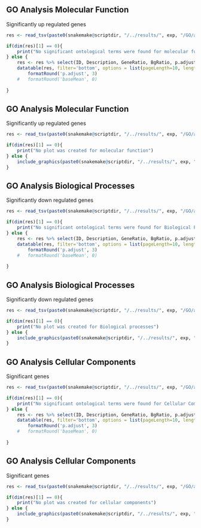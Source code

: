 ## GO Analysis Molecular Function
Significantly up regulated genes

```r
res <- read_tsv(paste0(snakemake@scriptdir, "/../results/", exp, "/GO/all_up_genes_MF_results.txt"))

if(dim(res)[1] == 0){
	print("No significant ontological terms were found for molecular function")
} else {
	res <- res %>% select(ID, Description, GeneRatio, BgRatio, p.adjust)
	datatable(res, filter='bottom', options = list(pageLength=10, lengthMenu = c(5, 10, 25), scrollX=T)) %>% 
		formatRound('p.adjust', 3)
	#	formatRound('baseMean', 0)
	
}

```

## GO Analysis Molecular Function
Significantly up regulated genes

```r

res <- read_tsv(paste0(snakemake@scriptdir, "/../results/", exp, "/GO/all_up_genes_MF_results.txt"))

if(dim(res)[1] == 0){
	print("No plot was created for molecular function")
} else {
	include_graphics(paste0(snakemake@scriptdir, "/../results/", exp, "/GO/all_up_genes_MF_bar.png"))
}
```


## GO Analysis Biological Processes
Significantly down regulated genes

```r
res <- read_tsv(paste0(snakemake@scriptdir, "/../results/", exp, "/GO/all_down_genes_BP_results.txt"))

if(dim(res)[1] == 0){
	print("No significant ontological terms were found for Biological Processes")
} else {
	res <- res %>% select(ID, Description, GeneRatio, BgRatio, p.adjust)
	datatable(res, filter='bottom', options = list(pageLength=10, lengthMenu = c(5, 10, 25), scrollX=T)) %>% 
		formatRound('p.adjust', 3)
	#	formatRound('baseMean', 0)
	
}

```

## GO Analysis Biological Processes
Significantly down regulated genes

```r
res <- read_tsv(paste0(snakemake@scriptdir, "/../results/", exp, "/GO/all_down_genes_BP_results.txt"))

if(dim(res)[1] == 0){
	print("No plot was created for Biological processes")
} else {
	include_graphics(paste0(snakemake@scriptdir, "/../results/", exp, "/GO/all_down_genes_BP_dot.png"))
}


```


## GO Analysis Cellular Components
Significant genes

```r
res <- read_tsv(paste0(snakemake@scriptdir, "/../results/", exp, "/GO/all_genes_CC_results.txt"))

if(dim(res)[1] == 0){
	print("No significant ontological terms were found for Cellular Components")
} else {
	res <- res %>% select(ID, Description, GeneRatio, BgRatio, p.adjust)
	datatable(res, filter='bottom', options = list(pageLength=10, lengthMenu = c(5, 10, 25), scrollX=T)) %>% 
		formatRound('p.adjust', 3)
	#	formatRound('baseMean', 0)
	
}

```

## GO Analysis Cellular Components
Significant genes

```r
res <- read_tsv(paste0(snakemake@scriptdir, "/../results/", exp, "/GO/all_genes_BP_results.txt"))

if(dim(res)[1] == 0){
	print("No plot was created for cellular components")
} else {
	include_graphics(paste0(snakemake@scriptdir, "/../results/", exp, "/GO/all_genes_CC_GO_graph.png"))
}


```
